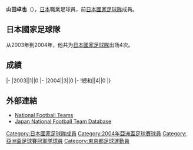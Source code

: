 {{noteta|G1=足球}}{{infobox Football biography
|name=山田卓也
|image=[[File:Yamada.jpg|200px]]
|fullname=山田卓也
|birth_date={{Birth date and age|1974|8|24}}
|cityofbirth=[[東京|東京]]
|countryofbirth=[[日本|日本]]
|height=
|position=[[後衛_(足球)|後衛]]
|currentclub=
|years=1997-2005<br/>2006<br/>2007-2008<br/>2009<br/>2010-
|clubs=[[東京綠茵|川崎綠茵/東京綠茵]]<br/>[[大阪櫻花|大阪櫻花]]<br/>[[橫濱FC|橫濱FC]]<br/>[[鳥栖砂岩|鳥栖砂岩]]<br/>[[Tampa_Bay_Rowdies|Tampa Bay Rowdies]]
|caps(goals)=
|nationalyears=2003-2004
|nationalteam=[[日本國家足球隊|日本]]
|nationalcaps(goals)=4 (0)
}}
'''山田卓也'''（{{Bd|1974年|8月24日||}}），[[日本|日本]]職業足球員，前[[日本國家足球隊|日本國家足球隊]]成員。

==日本國家足球隊==
从2003年到2004年，他共为[[日本國家足球隊|日本國家足球隊]]出场4次。

==成績==
{{noteta|G1=足球}}{{Football player national team statistics|JPN}}
|-
|2003||1||0
|-
|2004||3||0
|-
!總和||4||0
|}

==外部連結==
{{Reflist}}
*[http://www.national-football-teams.com/v2/player.php?id=3558 National Football Teams] {{Wayback|url=http://www.national-football-teams.com/v2/player.php?id=3558 |date=20121016010813 }}
*[https://web.archive.org/web/20130922015145/http://www.japannationalfootballteam.com/en/players/yamada_takuya.html Japan National Football Team Database]

{{2004年亞洲盃足球賽日本參賽名單}}

{{DEFAULTSORT:Yamada, Takuya}}
[[Category:日本國家足球隊成員|Category:日本國家足球隊成員]]
[[Category:2004年亞洲盃足球賽球員|Category:2004年亞洲盃足球賽球員]]
[[Category:亞洲盃足球賽冠軍隊球員|Category:亞洲盃足球賽冠軍隊球員]]
[[Category:東京都足球運動員|Category:東京都足球運動員]]


{{Japan-sport-bio-stub}}
{{Soccer-player-stub}}